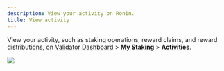 ```yaml
---
description: View your activity on Ronin.
title: View activity
---
```



View your activity, such as staking operations,
reward claims, and reward distributions, on
[Validator Dashboard](https://validator.roninchain.com/) >
**My Staking** > **Activities**.

<img src={activity} width={1280} />
